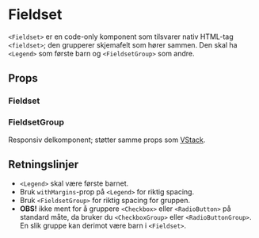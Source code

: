 
<Meta of={FieldsetStories} />

# Fieldset

<ComponentLinkRow
  docsHref="https://design.domstol.no/987b33f71/p/67392b-fieldset"
  githubHref="https://github.com/domstolene/designsystem/tree/main/packages/components/src/components/Fieldset"
  storybookHref="https://domstolene.github.io/designsystem/?path=/story/dds-components-components-fieldset--default"
  withBottomSpacing
/>

`<Fieldset>` er en code-only komponent som tilsvarer nativ HTML-tag `<fieldset>`; den grupperer skjemafelt som hører sammen. Den skal ha `<Legend>` som første barn og `<FieldsetGroup>` som andre.

## Props

### Fieldset

<Canvas of={FieldsetStories.Preview} />
<Controls of={FieldsetStories.Preview} />

### FieldsetGroup

Responsiv delkomponent; støtter samme props som [VStack](https://domstolene.github.io/designsystem/?path=/docs/dds-components-stack--docs).

## Retningslinjer

- `<Legend>` skal være første barnet.
- Bruk `withMargins`-prop på `<Legend>` for riktig spacing.
- Bruk `<FieldsetGroup>` for riktig spacing for gruppen.
- **OBS!** ikke ment for å gruppere `<Checkbox>` eller `<RadioButton>` på standard måte, da bruker du `<CheckboxGroup>` eller `<RadioButtonGroup>`. En slik gruppe kan derimot være barn i `<Fieldset>`.
